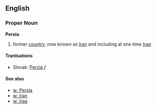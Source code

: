 ==English==
===Proper Noun===
'''Persia'''
#former [[country]], now known as [[Iran]] and including at one time [[Iraq]]
==== Tranlsations ====
*Slovak: [[Perzia]] ''f''
====See also====
*[[w: Persia]]
*[[w: Iran]]
*[[w: Iraq]]